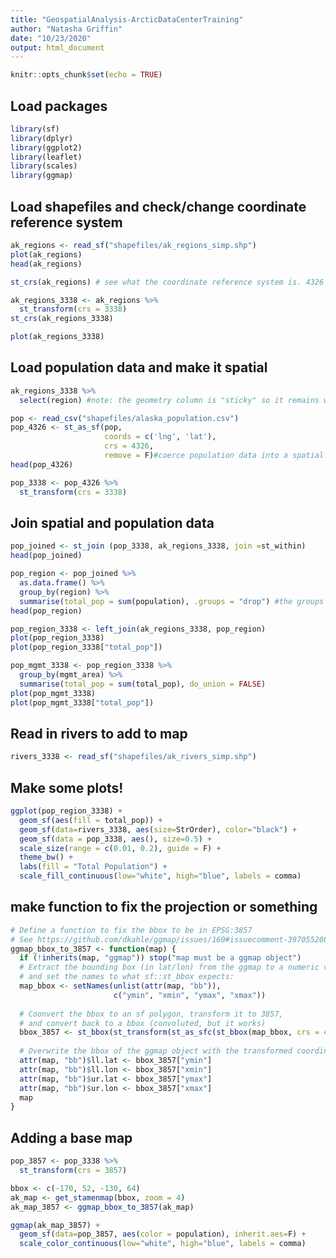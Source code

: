 ```yaml
---
title: "GeospatialAnalysis-ArcticDataCenterTraining"
author: "Natasha Griffin"
date: "10/23/2020"
output: html_document
---
```


```r
knitr::opts_chunk$set(echo = TRUE)
```

## Load packages
```r
library(sf)
library(dplyr)
library(ggplot2)
library(leaflet)
library(scales)
library(ggmap)
```

## Load shapefiles and check/change coordinate reference system
```r
ak_regions <- read_sf("shapefiles/ak_regions_simp.shp")
plot(ak_regions)
head(ak_regions)

st_crs(ak_regions) # see what the coordinate reference system is. 4326 == the EPSG code (represents standard projection and datum)

ak_regions_3338 <- ak_regions %>% 
  st_transform(crs = 3338)
st_crs(ak_regions_3338)

plot(ak_regions_3338)
```

## Load population data and make it spatial
```r
ak_regions_3338 %>% 
  select(region) #note: the geometry column is "sticky" so it remains with your df unless you explicitly exclude it. very important for it to stay so you don't lose the geospatial info. 

pop <- read_csv("shapefiles/alaska_population.csv")
pop_4326 <- st_as_sf(pop, 
                     coords = c('lng', 'lat'), 
                     crs = 4326, 
                     remove = F)#coerce population data into a spatial form?? we're assuming WGS84 will work
head(pop_4326)

pop_3338 <- pop_4326 %>% 
  st_transform(crs = 3338)
```

## Join spatial and population data
```r
pop_joined <- st_join (pop_3338, ak_regions_3338, join =st_within)
head(pop_joined)
```

```r
pop_region <- pop_joined %>% 
  as.data.frame() %>% 
  group_by(region) %>% 
  summarise(total_pop = sum(population), .groups = "drop") #the groups drop is like ungrouping? and gets rid of the warning that otherwise pops up
head(pop_region)

pop_region_3338 <- left_join(ak_regions_3338, pop_region)
plot(pop_region_3338)
plot(pop_region_3338["total_pop"])

pop_mgmt_3338 <- pop_region_3338 %>% 
  group_by(mgmt_area) %>% 
  summarise(total_pop = sum(total_pop), do_union = FALSE)
plot(pop_mgmt_3338)
plot(pop_mgmt_3338["total_pop"])
```
## Read in rivers to add to map
```r
rivers_3338 <- read_sf("shapefiles/ak_rivers_simp.shp")
```

## Make some plots!
```r
ggplot(pop_region_3338) +
  geom_sf(aes(fill = total_pop)) +
  geom_sf(data=rivers_3338, aes(size=StrOrder), color="black") +
  geom_sf(data = pop_3338, aes(), size=0.5) +
  scale_size(range = c(0.01, 0.2), guide = F) +
  theme_bw() +
  labs(fill = "Total Population") +
  scale_fill_continuous(low="white", high="blue", labels = comma)
```

## make function to fix the projection or something
```r
# Define a function to fix the bbox to be in EPSG:3857
# See https://github.com/dkahle/ggmap/issues/160#issuecomment-397055208
ggmap_bbox_to_3857 <- function(map) {
  if (!inherits(map, "ggmap")) stop("map must be a ggmap object")
  # Extract the bounding box (in lat/lon) from the ggmap to a numeric vector, 
  # and set the names to what sf::st_bbox expects:
  map_bbox <- setNames(unlist(attr(map, "bb")), 
                       c("ymin", "xmin", "ymax", "xmax"))
  
  # Coonvert the bbox to an sf polygon, transform it to 3857, 
  # and convert back to a bbox (convoluted, but it works)
  bbox_3857 <- st_bbox(st_transform(st_as_sfc(st_bbox(map_bbox, crs = 4326)), 3857))
  
  # Overwrite the bbox of the ggmap object with the transformed coordinates 
  attr(map, "bb")$ll.lat <- bbox_3857["ymin"]
  attr(map, "bb")$ll.lon <- bbox_3857["xmin"]
  attr(map, "bb")$ur.lat <- bbox_3857["ymax"]
  attr(map, "bb")$ur.lon <- bbox_3857["xmax"]
  map
}
```


## Adding a base map
```r
pop_3857 <- pop_3338 %>% 
  st_transform(crs = 3857)

bbox <- c(-170, 52, -130, 64)
ak_map <- get_stamenmap(bbox, zoom = 4)
ak_map_3857 <- ggmap_bbox_to_3857(ak_map)

ggmap(ak_map_3857) +
  geom_sf(data=pop_3857, aes(color = population), inherit.aes=F) +
  scale_color_continuous(low="white", high="blue", labels = comma)

```


